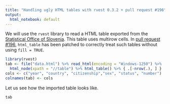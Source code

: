 ```yaml
---
title: "Handling ugly HTML tables with rvest 0.3.2 + pull request #196"
output:
  html_notebook: default
---
```


We will use the `rvest` library to read a HTML table exported from the [Statistical Office of Slovenia](http://pxweb.stat.si/pxweb/Dialog/varval.asp?ma=05N3218S&ti=&path=../Database/Dem_soc/05_prebivalstvo/40_selitve/20_05N32_soc_ek_znac_odsel/&lang=2). This table uses multirow cells. In [pull request #196](https://github.com/hadley/rvest/pull/196), `html_table` has been patched to correctly treat such tables without using `fill = TRUE`.

```r
library(rvest)
tab <- file("data.html") %>% read_html(encoding = "Windows-1250") %>%
  html_node(xpath = "//table") %>% html_table() %>% { .[-nrow(.), ] }
cols <- c("year", "country", "citizenship","sex", "status", "number")
colnames(tab) <- cols
```

Let us see how the imported table looks like.

```r
tab
```

